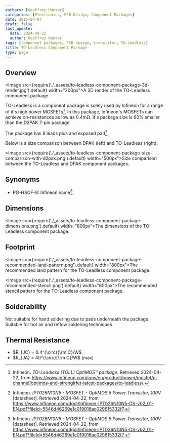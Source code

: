 ```yaml
---
authors: [Geoffrey Hunter]
categories: [Electronics, PCB Design, Component Packages]
date: 2015-04-07
draft: false
last_update:
  date: 2024-04-22
  author: Geoffrey Hunter
tags: [component packages, PCB design, transistor, TO-Leadless]
title: TO-Leadless Component Package
type: page
---
```


## Overview

<Image src={require('./_assets/to-leadless-component-package-3d-render.jpg').default} width="200px">A 3D render of the TO-Leadless component package.</Image>

TO-Leadless is a component package is solely used by Infineon for a range of it's high power MOSFETs[^infineon-to-leadless]. In this package, Infineon's MOSFETs can achieve on-resistances as low as 0.4mΩ. It's package size is 60% smaller than the D2PAK 7-pin package.

The package has 8 leads plus and exposed pad[^infineon-ipt026n10n5-mosfet-ds].

Below is a size comparison between DPAK (left) and TO-Leadless (right):

<Image src={require('./_assets/to-leadless-component-package-size-comparison-with-d2pak.png').default} width="500px">Size comparison between the TO-Leadless and DPAK component packages.</Image>

## Synonyms

* PG-HSOF-8: Infineon name[^infineon-ipt026n10n5-mosfet-ds].

## Dimensions

<Image src={require('./_assets/to-leadless-component-package-dimensions.png').default} width="800px">The dimensions of the TO-Leadless component package.</Image>

## Footprint

<Image src={require('./_assets/to-leadless-component-package-recommended-land-pattern.png').default} width="800px">The recommended land pattern for the TO-Leadless component package.</Image>

<Image src={require('./_assets/to-leadless-component-package-recommended-stencil.png').default} width="600px">The recommended stencil pattern for the TO-Leadless component package.</Image>

## Solderability

Not suitable for hand soldering due to pads underneath the package. Suitable for hot air and reflow soldering techniques

## Thermal Resistance

* $R_{JC} = 0.4^{\circ}{\rm C}/W$
* $R_{JA} = 40^{\circ}{\rm C}/W$ (max)

[^infineon-ipt026n10n5-mosfet-ds]: Infineon. _IPT026N10N5 - MOSFET - OptiMOS 5 Power-Transistor, 100V_ [datasheet]. Retrieved 2024-04-22, from https://www.infineon.com/dgdl/Infineon-IPT026N10N5-DS-v02_01-EN.pdf?fileId=5546d46269e1c019016ac029615332f7.
[^infineon-to-leadless]: Infineon. _TO-Leadless (TOLL) OptiMOS™ package_. Retrieved 2024-04-22, from https://www.infineon.com/cms/en/product/power/mosfet/n-channel/optimos-and-strongirfet-latest-packages/to-leadless/.
